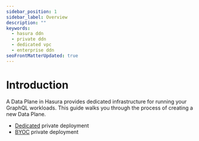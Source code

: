 ```yaml
---
sidebar_position: 1
sidebar_label: Overview
description: ""
keywords:
  - hasura ddn
  - private ddn
  - dedicated vpc
  - enterprise ddn
seoFrontMatterUpdated: true
---
```


# Introduction

A Data Plane in Hasura provides dedicated infrastructure for running your GraphQL workloads. This guide walks you
through the process of creating a new Data Plane.

- [Dedicated](/private-ddn/creating-a-data-plane/dedicated.mdx) private deployment
- [BYOC](/private-ddn/creating-a-data-plane/byoc.mdx) private deployment
